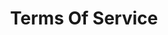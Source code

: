 ---
icon: 'hammer'
title: 'Terms Of Service'
description: 'How Vibrant regulates your usage of the service.'
---